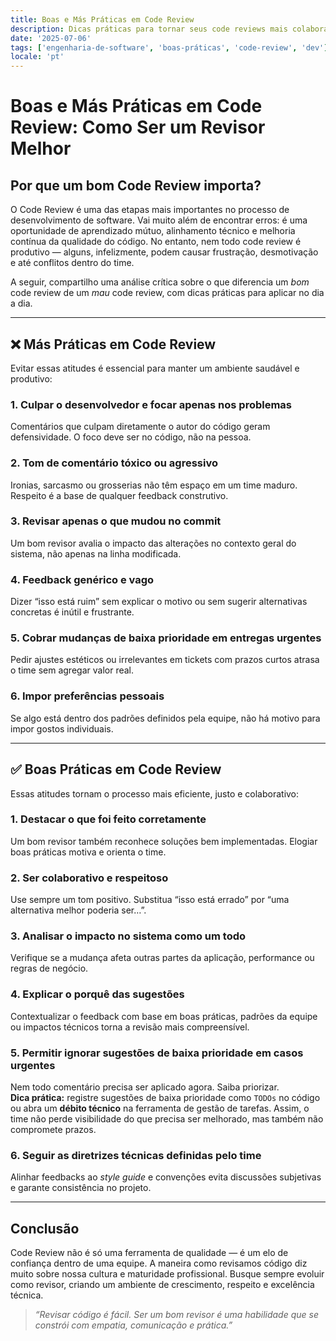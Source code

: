 ```yaml
---
title: Boas e Más Práticas em Code Review
description: Dicas práticas para tornar seus code reviews mais colaborativos, técnicos e eficientes — e evitar armadilhas comuns que desmotivam o time.
date: '2025-07-06'
tags: ['engenharia-de-software', 'boas-práticas', 'code-review', 'dev']
locale: 'pt'
---
```


# **Boas e Más Práticas em Code Review: Como Ser um Revisor Melhor**

## Por que um bom Code Review importa?

O Code Review é uma das etapas mais importantes no processo de desenvolvimento de software. Vai muito além de encontrar erros: é uma oportunidade de aprendizado mútuo, alinhamento técnico e melhoria contínua da qualidade do código. No entanto, nem todo code review é produtivo — alguns, infelizmente, podem causar frustração, desmotivação e até conflitos dentro do time.

A seguir, compartilho uma análise crítica sobre o que diferencia um *bom* code review de um *mau* code review, com dicas práticas para aplicar no dia a dia.

---

## ❌ Más Práticas em Code Review

Evitar essas atitudes é essencial para manter um ambiente saudável e produtivo:

### 1. **Culpar o desenvolvedor e focar apenas nos problemas**

Comentários que culpam diretamente o autor do código geram defensividade. O foco deve ser no código, não na pessoa.

### 2. **Tom de comentário tóxico ou agressivo**

Ironias, sarcasmo ou grosserias não têm espaço em um time maduro. Respeito é a base de qualquer feedback construtivo.

### 3. **Revisar apenas o que mudou no commit**

Um bom revisor avalia o impacto das alterações no contexto geral do sistema, não apenas na linha modificada.

### 4. **Feedback genérico e vago**

Dizer “isso está ruim” sem explicar o motivo ou sem sugerir alternativas concretas é inútil e frustrante.

### 5. **Cobrar mudanças de baixa prioridade em entregas urgentes**

Pedir ajustes estéticos ou irrelevantes em tickets com prazos curtos atrasa o time sem agregar valor real.

### 6. **Impor preferências pessoais**

Se algo está dentro dos padrões definidos pela equipe, não há motivo para impor gostos individuais.

---

## ✅ Boas Práticas em Code Review

Essas atitudes tornam o processo mais eficiente, justo e colaborativo:

### 1. **Destacar o que foi feito corretamente**

Um bom revisor também reconhece soluções bem implementadas. Elogiar boas práticas motiva e orienta o time.

### 2. **Ser colaborativo e respeitoso**

Use sempre um tom positivo. Substitua “isso está errado” por “uma alternativa melhor poderia ser…”.

### 3. **Analisar o impacto no sistema como um todo**

Verifique se a mudança afeta outras partes da aplicação, performance ou regras de negócio.

### 4. **Explicar o porquê das sugestões**

Contextualizar o feedback com base em boas práticas, padrões da equipe ou impactos técnicos torna a revisão mais compreensível.

### 5. **Permitir ignorar sugestões de baixa prioridade em casos urgentes**

Nem todo comentário precisa ser aplicado agora. Saiba priorizar.  
**Dica prática:** registre sugestões de baixa prioridade como `TODOs` no código ou abra um **débito técnico** na ferramenta de gestão de tarefas. Assim, o time não perde visibilidade do que precisa ser melhorado, mas também não compromete prazos.

### 6. **Seguir as diretrizes técnicas definidas pelo time**

Alinhar feedbacks ao *style guide* e convenções evita discussões subjetivas e garante consistência no projeto.

---

## Conclusão

Code Review não é só uma ferramenta de qualidade — é um elo de confiança dentro de uma equipe. A maneira como revisamos código diz muito sobre nossa cultura e maturidade profissional. Busque sempre evoluir como revisor, criando um ambiente de crescimento, respeito e excelência técnica.

> *“Revisar código é fácil. Ser um bom revisor é uma habilidade que se constrói com empatia, comunicação e prática.”*
